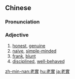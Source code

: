 {{also|老实}}
==Chinese==
{{zh-forms|s=老实}}

===Pronunciation===
{{zh-pron
|m=lǎoshí,tl=y
|c=lou5 sat6
|h=pfs=ló-sṳ̍t
|mn=láu-si̍t
|cat=a
}}

===Adjective===
{{zh-adj}}
# [[honest]], [[genuine]]
# [[naive]], [[simple-minded]]
# [[frank]], [[blunt]]
# [[disciplined]], [[well-behaved]]

[[zh-min-nan:老實]]
[[hu:老實]]
[[ja:老實]]